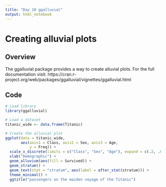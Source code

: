 ```yaml
---
title: "Day 10 ggalluvial"
output: html_notebook
---
```


# Creating alluvial plots

## Overview
The ggalluvial package provides a way to create alluvial plots.
For the full documentation visit: https://cran.r-project.org/web/packages/ggalluvial/vignettes/ggalluvial.html

## Code
```r
# Load library
library(ggalluvial)

# Load a dataset
titanic_wide <- data.frame(Titanic)

# Create the alluvial plot
ggplot(data = titanic_wide,
       aes(axis1 = Class, axis2 = Sex, axis3 = Age,
           y = Freq)) +
  scale_x_discrete(limits = c("Class", "Sex", "Age"), expand = c(.2, .05)) +
  xlab("Demographic") +
  geom_alluvium(aes(fill = Survived)) +
  geom_stratum() +
  geom_text(stat = "stratum", aes(label = after_stat(stratum))) +
  theme_minimal() +
  ggtitle("passengers on the maiden voyage of the Titanic")


```

